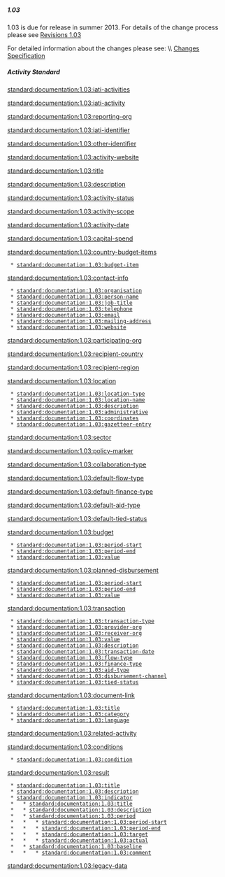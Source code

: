 ===== 1.03 =====
{{for revision 1.03}}

1.03 is due for release in summer 2013. For details of the change process please see [[standard:revision:1.03:start|Revisions 1.03]]

For detailed information about the changes please see: \\
[[standard:revision:1.03:changes_specification|Changes Specification]]

===== Activity Standard =====
[[standard:documentation:1.03:iati-activities]]

[[standard:documentation:1.03:iati-activity]]

[[standard:documentation:1.03:reporting-org]]

[[standard:documentation:1.03:iati-identifier]]

[[standard:documentation:1.03:other-identifier]]

[[standard:documentation:1.03:activity-website]]

[[standard:documentation:1.03:title]]

[[standard:documentation:1.03:description]]

[[standard:documentation:1.03:activity-status]]

[[standard:documentation:1.03:activity-scope]]

[[standard:documentation:1.03:activity-date]]

[[standard:documentation:1.03:capital-spend]]

[[standard:documentation:1.03:country-budget-items]]

  * [[standard:documentation:1.03:budget-item]]

[[standard:documentation:1.03:contact-info]]

  * [[standard:documentation:1.03:organisation]]
  * [[standard:documentation:1.03:person-name]]
  * [[standard:documentation:1.03:job-title]]
  * [[standard:documentation:1.03:telephone]]
  * [[standard:documentation:1.03:email]]
  * [[standard:documentation:1.03:mailing-address]]
  * [[standard:documentation:1.03:website]]

[[standard:documentation:1.03:participating-org]]

[[standard:documentation:1.03:recipient-country]]

[[standard:documentation:1.03:recipient-region]]

[[standard:documentation:1.03:location]]

  * [[standard:documentation:1.03:location-type]]
  * [[standard:documentation:1.03:location-name]]
  * [[standard:documentation:1.03:description]]
  * [[standard:documentation:1.03:administrative]]
  * [[standard:documentation:1.03:coordinates]]
  * [[standard:documentation:1.03:gazetteer-entry]]

[[standard:documentation:1.03:sector]]

[[standard:documentation:1.03:policy-marker]]

[[standard:documentation:1.03:collaboration-type]]

[[standard:documentation:1.03:default-flow-type]]

[[standard:documentation:1.03:default-finance-type]]

[[standard:documentation:1.03:default-aid-type]]

[[standard:documentation:1.03:default-tied-status]]

[[standard:documentation:1.03:budget]]

  * [[standard:documentation:1.03:period-start]]
  * [[standard:documentation:1.03:period-end]]
  * [[standard:documentation:1.03:value]]

[[standard:documentation:1.03:planned-disbursement]]

  * [[standard:documentation:1.03:period-start]]
  * [[standard:documentation:1.03:period-end]]
  * [[standard:documentation:1.03:value]]

[[standard:documentation:1.03:transaction]]

  * [[standard:documentation:1.03:transaction-type]]
  * [[standard:documentation:1.03:provider-org]]
  * [[standard:documentation:1.03:receiver-org]]
  * [[standard:documentation:1.03:value]]
  * [[standard:documentation:1.03:description]]
  * [[standard:documentation:1.03:transaction-date]]
  * [[standard:documentation:1.03:flow-type]]
  * [[standard:documentation:1.03:finance-type]]
  * [[standard:documentation:1.03:aid-type]]
  * [[standard:documentation:1.03:disbursement-channel]]
  * [[standard:documentation:1.03:tied-status]]

[[standard:documentation:1.03:document-link]]

  * [[standard:documentation:1.03:title]]
  * [[standard:documentation:1.03:category]]
  * [[standard:documentation:1.03:language]]

[[standard:documentation:1.03:related-activity]]

[[standard:documentation:1.03:conditions]]
  * [[standard:documentation:1.03:condition]]

[[standard:documentation:1.03:result]]
  * [[standard:documentation:1.03:title]]
  * [[standard:documentation:1.03:description]]
  * [[standard:documentation:1.03:indicator]]
  *   * [[standard:documentation:1.03:title]]
  *   * [[standard:documentation:1.03:description]]
  *   * [[standard:documentation:1.03:period]]
  *   *   * [[standard:documentation:1.03:period-start]]
  *   *   * [[standard:documentation:1.03:period-end]]
  *   *   * [[standard:documentation:1.03:target]]
  *   *   * [[standard:documentation:1.03:actual]]
  *   * [[standard:documentation:1.03:baseline]]  
  *   *   * [[standard:documentation:1.03:comment]]  
[[standard:documentation:1.03:legacy-data]]